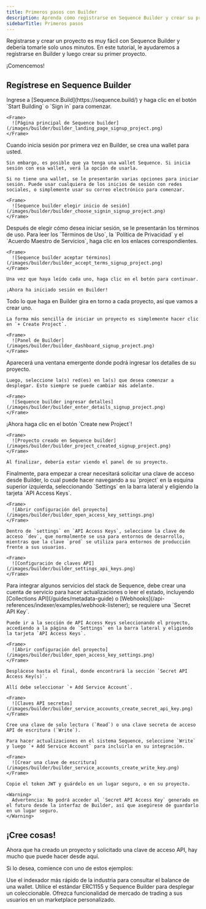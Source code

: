 ```yaml
---
title: Primeros pasos con Builder
description: Aprenda cómo registrarse en Sequence Builder y crear su primer proyecto en solo unos minutos.
sidebarTitle: Primeros pasos
---
```


Registrarse y crear un proyecto es muy fácil con Sequence Builder y debería tomarle solo unos minutos. En este tutorial, le ayudaremos a registrarse en Builder y luego crear su primer proyecto.

¡Comencemos!

## Regístrese en Sequence Builder

<Steps>
  <Step title="Vaya a sequence.build">
    Ingrese a [Sequence.Build](https://sequence.build/) y haga clic en el botón `Start Building` o `Sign in` para comenzar.

    <Frame>
      ![Página principal de Sequence builder](/images/builder/builder_landing_page_signup_project.png)
    </Frame>
  </Step>

  <Step title="Elija un método de inicio de sesión">
    Cuando inicia sesión por primera vez en Builder, se crea una wallet para usted.

    Sin embargo, es posible que ya tenga una wallet Sequence. Si inicia sesión con esa wallet, verá la opción de usarla.

    Si no tiene una wallet, se le presentarán varias opciones para iniciar sesión. Puede usar cualquiera de los inicios de sesión con redes sociales, o simplemente usar su correo electrónico para comenzar.

    <Frame>
      ![Sequence builder elegir inicio de sesión](/images/builder/builder_choose_signin_signup_project.png)
    </Frame>
  </Step>

  <Step title="Inicie sesión en sequence.build">
    Después de elegir cómo desea iniciar sesión, se le presentarán los términos de uso. Para leer los `Términos de Uso`, la `Política de Privacidad` y el `Acuerdo Maestro de Servicios`, haga clic en los enlaces correspondientes.

    <Frame>
      ![Sequence builder aceptar términos](/images/builder/builder_accept_terms_signup_project.png)
    </Frame>

    Una vez que haya leído cada uno, haga clic en el botón para continuar.

    ¡Ahora ha iniciado sesión en Builder!
  </Step>

  <Step title="Crear un proyecto">
    Todo lo que haga en Builder gira en torno a cada proyecto, así que vamos a crear uno.

    La forma más sencilla de iniciar un proyecto es simplemente hacer clic en `+ Create Project`.

    <Frame>
      ![Panel de Builder](/images/builder/builder_dashboard_signup_project.png)
    </Frame>
  </Step>

  <Step title="Ingrese los detalles del proyecto">
    Aparecerá una ventana emergente donde podrá ingresar los detalles de su proyecto.

    Luego, seleccione la(s) red(es) en la(s) que desea comenzar a desplegar. Esto siempre se puede cambiar más adelante.

    <Frame>
      ![Sequence builder ingresar detalles](/images/builder/builder_enter_details_signup_project.png)
    </Frame>
  </Step>

  <Step title="¡Cree el proyecto!">
    ¡Ahora haga clic en el botón `Create new Project`!

    <Frame>
      ![Proyecto creado en Sequence builder](/images/builder/builder_project_created_signup_project.png)
    </Frame>

    Al finalizar, debería estar viendo el panel de su proyecto.
  </Step>

  <Step title="Solicite una clave de acceso API">
    Finalmente, para empezar a crear necesitará solicitar una clave de acceso desde Builder, lo cual puede hacer navegando a su `project` en la esquina superior izquierda, seleccionando `Settings` en la barra lateral y eligiendo la tarjeta `API Access Keys`.

    <Frame>
      ![Abrir configuración del proyecto](/images/builder/builder_open_access_key_settings.png)
    </Frame>

    Dentro de `settings` en `API Access Keys`, seleccione la clave de acceso `dev`, que normalmente se usa para entornos de desarrollo, mientras que la clave `prod` se utiliza para entornos de producción frente a sus usuarios.

    <Frame>
      ![Configuración de claves API](/images/builder/builder_settings_api_keys.png)
    </Frame>
  </Step>

  <Step title="(Opcional para desarrollo) Cree una cuenta de servicio">
    Para integrar algunos servicios del stack de Sequence, debe crear una cuenta de servicio para hacer actualizaciones o leer el estado, incluyendo [Collections API](/guides/metadata-guide) o [Webhooks](/api-references/indexer/examples/webhook-listener); se requiere una `Secret API Key`.

    Puede ir a la sección de API Access Keys seleccionando el proyecto, accediendo a la página de `Settings` en la barra lateral y eligiendo la tarjeta `API Access Keys`.

    <Frame>
      ![Abrir configuración del proyecto](/images/builder/builder_open_access_key_settings.png)
    </Frame>

    Desplácese hasta el final, donde encontrará la sección `Secret API Access Key(s)`.

    Allí debe seleccionar `+ Add Service Account`.

    <Frame>
      ![Claves API secretas](/images/builder/builder_service_accounts_create_secret_api_key.png)
    </Frame>

    Cree una clave de solo lectura (`Read`) o una clave secreta de acceso API de escritura (`Write`).

    Para hacer actualizaciones en el sistema Sequence, seleccione `Write` y luego `+ Add Service Account` para incluirla en su integración.

    <Frame>
      ![Crear una clave de escritura](/images/builder/builder_service_accounts_create_write_key.png)
    </Frame>

    Copie el token JWT y guárdelo en un lugar seguro, o en su proyecto.

    <Warning>
      Advertencia: No podrá acceder al `Secret API Access Key` generado en el futuro desde la interfaz de Builder, así que asegúrese de guardarlo en un lugar seguro.
    </Warning>
  </Step>
</Steps>

## ¡Cree cosas!
Ahora que ha creado un proyecto y solicitado una clave de acceso API, hay mucho que puede hacer desde aquí.

Si lo desea, comience con uno de estos ejemplos:

<CardGroup cols={3}>
  <Card title="Consultar el balance de una wallet" icon="sack-dollar" href="/api-references/indexer/overview">
    Use el indexador más rápido de la industria para consultar el balance de una wallet.
  </Card>

  <Card title="Desplegar un coleccionable" icon="cloud" href="/solutions/collectibles/contracts/deploy-an-item-collection">
    Utilice el estándar ERC1155 y Sequence Builder para desplegar un coleccionable.
  </Card>

  <Card title="Cree un Marketplace Personalizado" icon="shop-lock" href="/guides/custom-marketplace">
    Ofrezca funcionalidad de mercado de trading a sus usuarios en un marketplace personalizado.
  </Card>
</CardGroup>